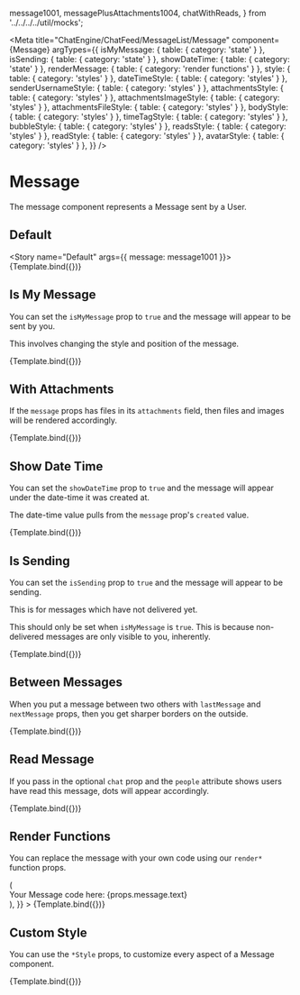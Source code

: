 

  message1001,
  messagePlusAttachments1004,
  chatWithReads,
} from '../../../../util/mocks';

<Meta
  title="ChatEngine/ChatFeed/MessageList/Message"
  component={Message}
  argTypes={{
    isMyMessage: { table: { category: 'state' } },
    isSending: { table: { category: 'state' } },
    showDateTime: { table: { category: 'state' } },
    renderMessage: { table: { category: 'render functions' } },
    style: { table: { category: 'styles' } },
    dateTimeStyle: { table: { category: 'styles' } },
    senderUsernameStyle: { table: { category: 'styles' } },
    attachmentsStyle: { table: { category: 'styles' } },
    attachmentsImageStyle: { table: { category: 'styles' } },
    attachmentsFileStyle: { table: { category: 'styles' } },
    bodyStyle: { table: { category: 'styles' } },
    timeTagStyle: { table: { category: 'styles' } },
    bubbleStyle: { table: { category: 'styles' } },
    readsStyle: { table: { category: 'styles' } },
    readStyle: { table: { category: 'styles' } },
    avatarStyle: { table: { category: 'styles' } },
  }}
/>


# Message

The message component represents a Message sent by a User.

## Default

<Story name="Default" args={{ message: message1001 }}>
  {Template.bind({})}
</Story>

<ArgsTable story="Default" />

## Is My Message

You can set the `isMyMessage` prop to `true` and the message will appear to be sent by you.

This involves changing the style and position of the message.

<Canvas>
  <Story
    name="Is My Message"
    args={{ message: message1001, isMyMessage: true }}
  >
    {Template.bind({})}
  </Story>
</Canvas>

## With Attachments

If the `message` props has files in its `attachments` field, then files and images will be rendered accordingly.

<Canvas>
  <Story name="With Attachments" args={{ message: messagePlusAttachments1004 }}>
    {Template.bind({})}
  </Story>
</Canvas>

## Show Date Time

You can set the `showDateTime` prop to `true` and the message will appear under the date-time it was created at.

The date-time value pulls from the `message` prop's `created` value.

<Canvas>
  <Story
    name="Show Date Time"
    args={{ message: message1001, showDateTime: true }}
  >
    {Template.bind({})}
  </Story>
</Canvas>

## Is Sending

You can set the `isSending` prop to `true` and the message will appear to be sending.

This is for messages which have not delivered yet.

This should only be set when `isMyMessage` is `true`. This is because non-delivered messages are only visible to you, inherently.

<Canvas>
  <Story
    name="Is Sending"
    args={{
      message: messagePlusAttachments1004,
      isSending: true,
      isMyMessage: true,
    }}
  >
    {Template.bind({})}
  </Story>
</Canvas>

## Between Messages

When you put a message between two others with `lastMessage` and `nextMessage` props, then you get sharper borders on the outside.

<Canvas>
  <Story
    name="Between Messages"
    args={{
      lastMessage: message1001,
      message: message1001,
      nextMessage: message1001,
    }}
  >
    {Template.bind({})}
  </Story>
</Canvas>

## Read Message

If you pass in the optional `chat` prop and the `people` attribute shows users have read this message, dots will appear accordingly.

<Canvas>
  <Story
    name="Read Message"
    args={{
      message: message1001,
      chat: chatWithReads,
    }}
  >
    {Template.bind({})}
  </Story>
</Canvas>

## Render Functions

You can replace the message with your own code using our `render*` function props.

<Canvas>
  <Story
    name="Render Functions"
    args={{
      message: message1001,
      chat: chatWithReads,
      renderMessage: (props) => (
        <div>Your Message code here: {props.message.text}</div>
      ),
    }}
  >
    {Template.bind({})}
  </Story>
</Canvas>

## Custom Style

You can use the `*Style` props, to customize every aspect of a Message component.

<Canvas>
  <Story
    name="Custom Style"
    args={{
      message: messagePlusAttachments1004,
      chat: chatWithReads,
      style: { border: '2px solid red' },
      dateTimeStyle: { border: '2px solid blue' },
      senderUsernameStyle: { border: '2px solid green' },
      attachmentsStyle: { border: '2px solid orange' },
      attachmentsImageStyle: { border: '2px solid gold' },
      attachmentsFileStyle: { border: '2px solid olive' },
      attachmentsStyle: { border: '2px solid orange' },
      bodyStyle: { border: '2px solid yellow' },
      timeTagStyle: { border: '2px solid brown' },
      bubbleStyle: { border: '2px solid lime' },
      readsStyle: { border: '2px solid grey' },
      readStyle: { border: '2px solid cyan' },
      avatarStyle: { border: '2px solid deeppink' },
    }}
  >
    {Template.bind({})}
  </Story>
</Canvas>
